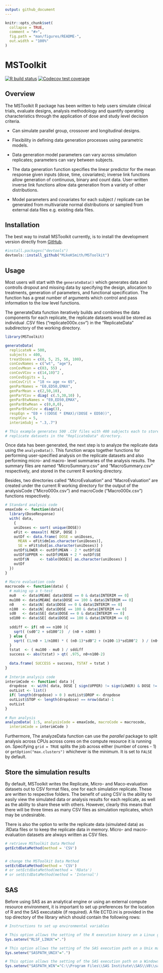 ```yaml
---
output: github_document
---
```


<!-- README.md is generated from README.Rmd. Please edit that file -->

```r
knitr::opts_chunk$set(
  collapse = TRUE,
  comment = "#>",
  fig.path = "man/figures/README-",
  out.width = "100%"
)
```

# MSToolkit

<!-- badges: start -->
[![R build status](https://github.com/jluo0015/MSToolkit/workflows/R-CMD-check/badge.svg)](https://github.com/jluo0015/MSToolkit/actions)
[![Codecov test coverage](https://codecov.io/gh/jluo0015/MSToolkit/branch/master/graph/badge.svg)](https://app.codecov.io/gh/jluo0015/MSToolkit?branch=Dev)
<!-- badges: end -->

## Overview

The MSToolkit R package has been written to help users simulate clinical trials, evaluate designs, analysis methodology and quantify operating characteristics through the application of dose and study level decision criteria.

- Can simulate parallel group, crossover and longitudinal designs.

- Flexibility in defining data generation processes using parametric models.

- Data generation model parameters can vary across simulation replicates; parameters can vary between subjects.

- The data generation function specifies the linear predictor for the mean response given inputs (dose, time, covariates); inverse link functions allow generation of continuous, binary and count data. User-written inverse link functions allow data generation from a variety of other distributions.

- Model parameters and covariates for each subject / replicate can be generated from multivariate normal distributions or sampled from external data files e.g. existing data files.

## Installation

The best way to install MSToolkit currently, is to install the development version directly from [GitHub](https://github.com/MikeKSmith/MSToolkit).

```r
#install.packages("devtools")
devtools::install_github("MikeKSmith/MSToolkit")
```


## Usage

Most users will start with the `generateData()` which generates data and controlls dropout and missing data by specifying the design, allocation to treatments, generation of parameters, and functional specification. The function has a great number of arguments which control and pass information to the low level functions. 

The generateData function iteratively builds and combines the data components for each replicate, the replicate datasets would be stored as individual .CSV files ("replicate000x.csv") in the "ReplicateData" subdirectory of the working directory.

```r
library(MSToolkit)

generateData(
  replicateN = 500, 
  subjects = 400, 
  treatDoses = c(0, 5, 25, 50, 100), 
  conCovNames = c("wt", "age"), 
  conCovMean = c(83, 55) , 
  conCovVCov = c(14,10)^2 , 
  conCovDigits = 1, 
  conCovCrit = "18 <= age <= 65", 
  genParNames = "E0,ED50,EMAX", 
  genParMean = c(2,50,10), 
  genParVCov = diag( c(.5,30,10) ), 
  genParBtwNames = "E0,ED50,EMAX", 
  genParBtwMean = c(0,0,0), 
  genParBtwVCov = diag(3), 
  respEqn = "E0 + ((DOSE * EMAX)/(DOSE + ED50))",  
  respVCov = 5, 
  interimSubj = ".3,.7")

# This example generates 500 .CSV files with 400 subjects each to store the 
# replicate datasets in the "ReplicateData" directory. 
```

Once data has been generated, the next step is to analyze the replicate data using the `analyzeData()`. This function wraps together functions for performing user-specified analysis on the replicate datasets and also performing micro- and macro- level summaries of the analysis results. The summary files are named "MicroSummary.csv" and "MacroSummary.csv" respectively, and stored in the current R working directory. 

Besides, two directories called "MicroEvaluation" and "MacroEvaluation" are created under the current R working directory for the output of the analysisCode ("Micro000x.csv") and macroCode ("Macro000x.csv") functions respectively. 

```r
# Standard analysis code
emaxCode <- function(data){
  library(DoseResponse)
  with( data, 
    {
    uniDoses <- sort( unique(DOSE))                                                                    
    eFit <- emaxalt( RESP, DOSE )
    outDf <- data.frame( DOSE = uniDoses, 
      MEAN = eFit$dm[as.character(uniDoses)], 
      SE = eFit$dsd[as.character(uniDoses)] )
    outDf$LOWER <- outDf$MEAN - 2 * outDf$SE
    outDf$UPPER <- outDf$MEAN + 2 * outDf$SE
    outDf$N     <- table(DOSE)[ as.character(uniDoses) ]
    outDf 
  }) 
}
             
# Macro evaluation code
macrocode <- function(data) {
  # making up a t-test
  mu0   <- data$MEAN[ data$DOSE == 0 & data$INTERIM == 0]
  mu100 <- data$MEAN[ data$DOSE == 100 & data$INTERIM == 0]
  n0    <- data$N[ data$DOSE == 0 & data$INTERIM == 0]
  n100  <- data$N[ data$DOSE == 100 & data$INTERIM == 0]
  sd0   <- data$SE[ data$DOSE == 0 & data$INTERIM == 0]
  sd100 <- data$SE[ data$DOSE == 100 & data$INTERIM == 0]
  
  sddiff <- if( n0 == n100 ){
    sqrt( (sd0^2 + sd100^2)  / (n0 + n100) )
  } else {
    sqrt( (1/n0 + 1/n100) * ( (n0-1)*sd0^2 + (n100-1)*sd100^2  ) / (n0+n100-2)  )
  }
  tstat  <- ( mu100 - mu0 ) / sddiff 
  success <- abs(tstat) > qt( .975, n0+n100-2)
  
  data.frame( SUCCESS = success, TSTAT = tstat )
}
  
# Interim analysis code
interimCode <- function( data ){
  dropdose  <- with( data, DOSE [ sign(UPPER) != sign(LOWER) & DOSE != 0] )
  outList <- list()
  if( length(dropdose) > 0 ) outList$DROP <- dropdose
  outList$STOP <- length(dropdose) == nrow(data)-1
  outList
}
   
# Run analysis
analyzeData( 1:5, analysisCode = emaxCode, macroCode = macrocode, 
  interimCode = interimCode )
```

Furthermore, The analyzeData function can use the _parallel_ package to split analysis across CPUs across cores on the compute resource it is running on. Specifying `grid = TRUE` splits the job across either (number of cores - 1) or `getOption("max.clusters")` whichever is the minimum. It is set to `FALSE` by default.

## Store the simulation results

By default, MSToolkit writes the Replicate, Micro- and Maco-evaluation datasets out to CSV format files, one for each simulation replicate. These are written to respective folders. The benefit of using CSV is the ability to easily view the simulated data or analysis results for each replicate, as well as the ability to share these with others. However, clearly this means that there will be three times as many CSV files as simulation replicates, which may be undesirable.

There is also the option to write the replicate data (simulated data) as .RData files or to keep the replicate data in memory. Micro- and macro-evaluation datasets are always written as CSV files.

```r
# retrieve MSToolkit Data Method
getEctdDataMethod(method = 'CSV')  


# change the MSToolkit Data Method
setEctdDataMethod(method = 'CSV')  
# or setEctdDataMethod(method = 'RData')
# or setEctdDataMethod(method = 'Internal')  
```

## SAS

Before using SAS as an analytical engine or using an external compute resource environment, it is important to set up preferences for the location of R and the SAS executable (if required). A file ECTD.ini is provided in the top directory of the library which should contain the following rows:

```r
# Instructions to set up environmental variables

# This option allows the setting of the R execution binary on a Linux grid
Sys.setenv("RLSF_LINUX"=".")

# This option allows the setting of the SAS execution path on a Unix machine
Sys.setenv("SASPATH_UNIX"=".")

# This option allows the setting of the SAS execution path on a Windows machine
Sys.setenv("SASPATH_WIN"="C:\\Program Files\\SAS Institute\\SAS\\V8\\sas.exe")
```

